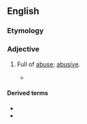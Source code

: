 ==English==

===Etymology===
{{suffix|abuse|ful|lang=en}}

===Adjective===
{{en-adj}}

# {{label|en|rare}} Full of [[abuse]]; [[abusive]].
#* {{quote-book|title=The genuine remains of that learned prelate Dr. Thomas Barlow|year=1693|author=Thomas Barlow|passage=He scurrilously reviles the King and Parliament by the '''abuseful''' names of Hereticks and Schiamaticks}}

====Derived terms====
* {{l|en|abusefully}}
* {{l|en|abusefulness}}